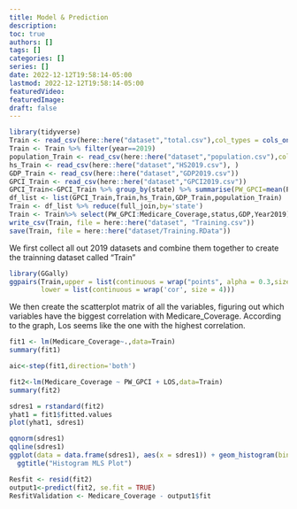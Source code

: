 ```yaml
---
title: Model & Prediction
description:
toc: true
authors: []
tags: []
categories: []
series: []
date: 2022-12-12T19:58:14-05:00
lastmod: 2022-12-12T19:58:14-05:00
featuredVideo:
featuredImage:
draft: false
---
```

```r
library(tidyverse)
Train <- read_csv(here::here("dataset","total.csv"),col_types = cols_only(Medicare_Coverage=col_number(),year=col_number(),LOS=col_number(),state=col_character()))
Train <- Train %>% filter(year==2019)
population_Train <- read_csv(here::here("dataset","population.csv"),col_types = cols_only(state=col_character(),Year2019=col_number()))
hs_Train <- read_csv(here::here("dataset","HS2019.csv"), )
GDP_Train <- read_csv(here::here("dataset","GDP2019.csv"))
GPCI_Train <- read_csv(here::here("dataset","GPCI2019.csv"))
GPCI_Train<-GPCI_Train %>% group_by(state) %>% summarise(PW_GPCI=mean(PW_GPCI),PE_GPCI=mean(PE_GPCI),MP_GPCI=mean(MP_GPCI))
df_list <- list(GPCI_Train,Train,hs_Train,GDP_Train,population_Train)
Train <- df_list %>% reduce(full_join,by='state')
Train <- Train%>% select(PW_GPCI:Medicare_Coverage,status,GDP,Year2019) %>% head(-1)
write_csv(Train, file = here::here("dataset", "Training.csv"))
save(Train, file = here::here("dataset/Training.RData"))

```
We first collect all out 2019 datasets and combine them together to create the trainning dataset called "Train"

```r
library(GGally)
ggpairs(Train,upper = list(continuous = wrap("points", alpha = 0.3,size=0.1)),
        lower = list(continuous = wrap('cor', size = 4)))
```
We then create the scatterplot matrix of all the variables, figuring out which variables have the biggest correlation with Medicare_Coverage. According to the graph, Los seems like the one with the highest correlation.

```r
fit1 <- lm(Medicare_Coverage~.,data=Train)
summary(fit1)
```

```r
aic<-step(fit1,direction='both')
```
```r
fit2<-lm(Medicare_Coverage ~ PW_GPCI + LOS,data=Train)
summary(fit2)
```
```r
sdres1 = rstandard(fit2)
yhat1 = fit1$fitted.values
plot(yhat1, sdres1)
```

```r
qqnorm(sdres1)
qqline(sdres1)
ggplot(data = data.frame(sdres1), aes(x = sdres1)) + geom_histogram(bins = 30) +
  ggtitle("Histogram MLS Plot")
```
```r
Resfit <- resid(fit2)
output1<-predict(fit2, se.fit = TRUE)
ResfitValidation <- Medicare_Coverage - output1$fit
```
